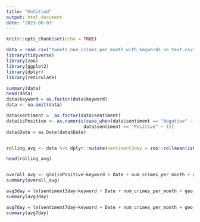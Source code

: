 ---
title: "Untitled"
output: html_document
date: '2023-06-03'
---

```{r setup, include=FALSE}
knitr::opts_chunk$set(echo = TRUE)

data = read.csv("tweets_num_crimes_per_month_with_keywords_no_text.csv", header=T)
library(tidyverse)
library(zoo)
library(ggplot2)
library(dplyr)
library(reticulate)
```


```{r cars}
summary(data)
head(data)
data$keyword = as.factor(data$keyword)
data <- na.omit(data)

data$sentiment =  as.factor(data$sentiment)
data$isPositive <- as.numeric(case_when(data$sentiment == "Negative" ~ 0,
                             data$sentiment == "Positive" ~ 1))
data$Date = as.Date(data$Date)


rolling_avg <- data %>% dplyr::mutate(sentiment3day = zoo::rollmean(isPositive, k=3, fill=0.5), sentiment7day = zoo::rollmean(isPositive, k=7, fill=0.5))

head(rolling_avg)


overall_avg <- glm(isPositive~keyword + Date + num_crimes_per_month + geo_tag.stateName, data=rolling_avg)
summary(overall_avg)

avg3day = lm(sentiment3day~keyword + Date + num_crimes_per_month + geo_tag.stateName, data=rolling_avg)
summary(avg3day)

avg7day = lm(sentiment7day~keyword + Date + num_crimes_per_month + geo_tag.stateName, data=rolling_avg)
summary(avg7day)
```

